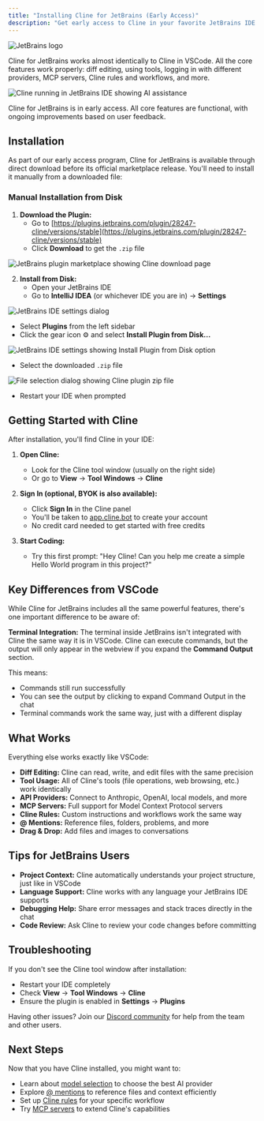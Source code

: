 ```yaml
---
title: "Installing Cline for JetBrains (Early Access)"
description: "Get early access to Cline in your favorite JetBrains IDE with the same powerful AI assistance you know from VSCode."
---
```


<Frame>
	<img
		src="https://storage.googleapis.com/cline_public_images/docs/assets/jetbrains-logo.svg"
		alt="JetBrains logo"
		style={{ width: "200px", height: "auto", margin: "0 auto 20px auto", display: "block" }}
	/>
</Frame>

Cline for JetBrains works almost identically to Cline in VSCode. All the core features work properly: diff editing, using tools, logging in with different providers, MCP servers, Cline rules and workflows, and more.

<Frame>
	<img
		src="https://storage.googleapis.com/cline_public_images/docs/assets/jetbrains-demo-hifi.gif"
		alt="Cline running in JetBrains IDE showing AI assistance"
	/>
</Frame>

<Note>Cline for JetBrains is in early access. All core features are functional, with ongoing improvements based on user feedback.</Note>

## Installation

As part of our early access program, Cline for JetBrains is available through direct download before its official marketplace release. You'll need to install it manually from a downloaded file:

### Manual Installation from Disk

1. **Download the Plugin:**
   - Go to [https://plugins.jetbrains.com/plugin/28247-cline/versions/stable](https://plugins.jetbrains.com/plugin/28247-cline/versions/stable)
   - Click **Download** to get the `.zip` file

<Frame>
	<img
		src="https://storage.googleapis.com/cline_public_images/docs/assets/cline-jetbrains-marketplace-download.png"
		alt="JetBrains plugin marketplace showing Cline download page"
	/>
</Frame>

2. **Install from Disk:**
   - Open your JetBrains IDE
   - Go to **IntelliJ IDEA** (or whichever IDE you are in) → **Settings**

<Frame>
	<img
		src="https://storage.googleapis.com/cline_public_images/docs/assets/cline-jetbrains-settings.png"
		alt="JetBrains IDE settings dialog"
	/>
</Frame>

   - Select **Plugins** from the left sidebar
   - Click the gear icon ⚙️ and select **Install Plugin from Disk...**

<Frame>
	<img
		src="https://storage.googleapis.com/cline_public_images/docs/assets/cline-jetbrains-install-disk.png"
		alt="JetBrains IDE settings showing Install Plugin from Disk option"
	/>
</Frame>

   - Select the downloaded `.zip` file

<Frame>
	<img
		src="https://storage.googleapis.com/cline_public_images/docs/assets/cline-jetbrains-zip-file.png"
		alt="File selection dialog showing Cline plugin zip file"
	/>
</Frame>

   - Restart your IDE when prompted

## Getting Started with Cline

After installation, you'll find Cline in your IDE:

1. **Open Cline:**
   - Look for the Cline tool window (usually on the right side)
   - Or go to **View** → **Tool Windows** → **Cline**

2. **Sign In (optional, BYOK is also available):**
   - Click **Sign In** in the Cline panel
   - You'll be taken to [app.cline.bot](https://app.cline.bot) to create your account
   - No credit card needed to get started with free credits

3. **Start Coding:**
   - Try this first prompt: "Hey Cline! Can you help me create a simple Hello World program in this project?"

## Key Differences from VSCode

While Cline for JetBrains includes all the same powerful features, there's one important difference to be aware of:

**Terminal Integration:** The terminal inside JetBrains isn't integrated with Cline the same way it is in VSCode. Cline can execute commands, but the output will only appear in the webview if you expand the **Command Output** section.

This means:
- Commands still run successfully
- You can see the output by clicking to expand Command Output in the chat
- Terminal commands work the same way, just with a different display

## What Works

Everything else works exactly like VSCode:

- **Diff Editing:** Cline can read, write, and edit files with the same precision
- **Tool Usage:** All of Cline's tools (file operations, web browsing, etc.) work identically  
- **API Providers:** Connect to Anthropic, OpenAI, local models, and more
- **MCP Servers:** Full support for Model Context Protocol servers
- **Cline Rules:** Custom instructions and workflows work the same way
- **@ Mentions:** Reference files, folders, problems, and more
- **Drag & Drop:** Add files and images to conversations

## Tips for JetBrains Users

- **Project Context:** Cline automatically understands your project structure, just like in VSCode
- **Language Support:** Cline works with any language your JetBrains IDE supports
- **Debugging Help:** Share error messages and stack traces directly in the chat
- **Code Review:** Ask Cline to review your code changes before committing

## Troubleshooting

If you don't see the Cline tool window after installation:
- Restart your IDE completely
- Check **View** → **Tool Windows** → **Cline**
- Ensure the plugin is enabled in **Settings** → **Plugins**

Having other issues? Join our [Discord community](https://discord.gg/cline) for help from the team and other users.

## Next Steps

Now that you have Cline installed, you might want to:
- Learn about [model selection](/getting-started/model-selection-guide) to choose the best AI provider
- Explore [@ mentions](/features/at-mentions/overview) to reference files and context efficiently  
- Set up [Cline rules](/features/cline-rules) for your specific workflow
- Try [MCP servers](/mcp/mcp-overview) to extend Cline's capabilities
